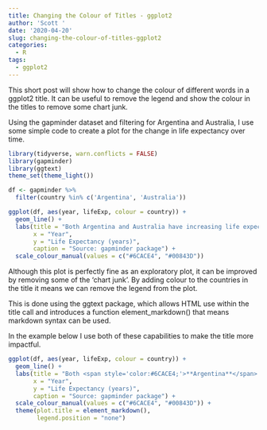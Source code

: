 ```yaml
---
title: Changing the Colour of Titles - ggplot2
author: 'Scott '
date: '2020-04-20'
slug: changing-the-colour-of-titles-ggplot2
categories:
  - R
tags:
  - ggplot2
---
```

This short post will show how to change the colour of different words in a ggplot2 title. It can be useful to remove the legend and show the colour in the titles to remove some chart junk.


Using the gapminder dataset and filtering for Argentina and Australia, I use some simple code to create a plot for the change in life expectancy over time.
```r
library(tidyverse, warn.conflicts = FALSE)
library(gapminder)
library(ggtext)
theme_set(theme_light())

df <- gapminder %>% 
  filter(country %in% c('Argentina', 'Australia')) 

ggplot(df, aes(year, lifeExp, colour = country)) +
  geom_line() +
  labs(title = "Both Argentina and Australia have increasing life expectancies",
       x = "Year",
       y = "Life Expectancy (years)",
       caption = "Source: gapminder package") +
  scale_colour_manual(values = c("#6CACE4", "#00843D"))
```

Although this plot is perfectly fine as an exploratory plot, it can be improved by removing some of the ‘chart junk’. By adding colour to the countries in the title it means we can remove the legend from the plot.

This is done using the ggtext package, which allows HTML use within the title call and introduces a function element_markdown() that means markdown syntax can be used.

In the example below I use both of these capabilities to make the title more impactful.
```r
ggplot(df, aes(year, lifeExp, colour = country)) +
  geom_line() +
  labs(title = "Both <span style='color:#6CACE4;'>**Argentina**</span> and <span style='color:#00843D;'>**Australia**</span> have increasing life expectancies",
       x = "Year",
       y = "Life Expectancy (years)",
       caption = "Source: gapminder package") +
  scale_colour_manual(values = c("#6CACE4", "#00843D")) +
  theme(plot.title = element_markdown(),
        legend.position = "none")
```


